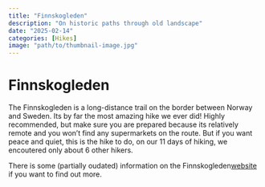 ```yaml
---
title: "Finnskogleden"
description: "On historic paths through old landscape"
date: "2025-02-14"
categories: [Hikes]
image: "path/to/thumbnail-image.jpg"
---
```



# Finnskogleden

The Finnskogleden is a long-distance trail on the border between Norway and Sweden. Its by far the most amazing hike we ever did! Highly recommended, but make sure you are prepared because its relatively remote and you won't find any supermarkets on the route. But if you want peace and quiet, this is the hike to do, on our 11 days of hiking, we encoutered only about 6 other hikers. 

There is some (partially oudated) information on the Finnskogleden[website](https://finnskogleden.com) if you want to find out more.